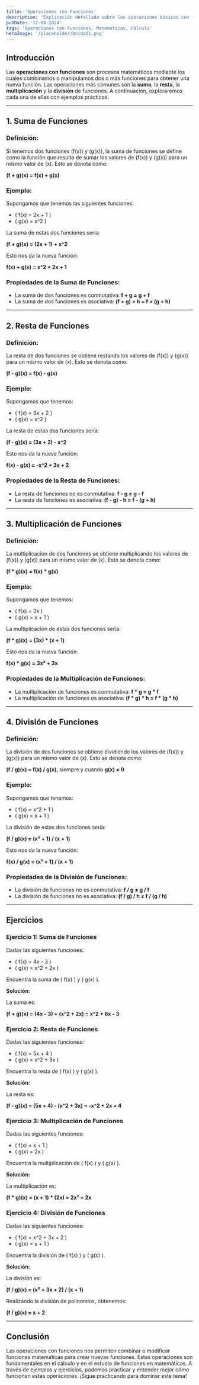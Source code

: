 ```yaml
---
title: 'Operaciones con Funciones'  
description: 'Explicación detallada sobre las operaciones básicas con funciones: suma, resta, multiplicación y división, con ejemplos y ejercicios.'  
pubDate: '12-08-2024'  
tags: 'Operaciones con Funciones, Matemáticas, Cálculo'  
heroImage: '/placeholder/Unidad1.png'  
---
```


## Introducción

Las **operaciones con funciones** son procesos matemáticos mediante los cuales combinamos o manipulamos dos o más funciones para obtener una nueva función. Las operaciones más comunes son la **suma**, la **resta**, la **multiplicación** y la **división** de funciones. A continuación, exploraremos cada una de ellas con ejemplos prácticos.

---

## 1. Suma de Funciones

### Definición:
Si tenemos dos funciones \(f(x)\) y \(g(x)\), la suma de funciones se define como la función que resulta de sumar los valores de \(f(x)\) y \(g(x)\) para un mismo valor de \(x\). Esto se denota como:

**(f + g)(x) = f(x) + g(x)**

### Ejemplo:
Supongamos que tenemos las siguientes funciones:

- \( f(x) = 2x + 1 \)
- \( g(x) = x^2 \)

La suma de estas dos funciones sería:

**(f + g)(x) = (2x + 1) + x^2**

Esto nos da la nueva función:

**f(x) + g(x) = x^2 + 2x + 1**

### Propiedades de la Suma de Funciones:
- La suma de dos funciones es conmutativa: **f + g = g + f**
- La suma de dos funciones es asociativa: **(f + g) + h = f + (g + h)**

---

## 2. Resta de Funciones

### Definición:
La resta de dos funciones se obtiene restando los valores de \(f(x)\) y \(g(x)\) para un mismo valor de \(x\). Esto se denota como:

**(f - g)(x) = f(x) - g(x)**

### Ejemplo:
Supongamos que tenemos:

- \( f(x) = 3x + 2 \)
- \( g(x) = x^2 \)

La resta de estas dos funciones sería:

**(f - g)(x) = (3x + 2) - x^2**

Esto nos da la nueva función:

**f(x) - g(x) = -x^2 + 3x + 2**

### Propiedades de la Resta de Funciones:
- La resta de funciones no es conmutativa: **f - g ≠ g - f**
- La resta de funciones es asociativa: **(f - g) - h = f - (g + h)**

---

## 3. Multiplicación de Funciones

### Definición:
La multiplicación de dos funciones se obtiene multiplicando los valores de \(f(x)\) y \(g(x)\) para un mismo valor de \(x\). Esto se denota como:

**(f * g)(x) = f(x) * g(x)**

### Ejemplo:
Supongamos que tenemos:

- \( f(x) = 3x \)
- \( g(x) = x + 1 \)

La multiplicación de estas dos funciones sería:

**(f * g)(x) = (3x) * (x + 1)**

Esto nos da la nueva función:

**f(x) * g(x) = 3x² + 3x**

### Propiedades de la Multiplicación de Funciones:
- La multiplicación de funciones es conmutativa: **f * g = g * f**
- La multiplicación de funciones es asociativa: **(f * g) * h = f * (g * h)**

---

## 4. División de Funciones

### Definición:
La división de dos funciones se obtiene dividiendo los valores de \(f(x)\) y \(g(x)\) para un mismo valor de \(x\). Esto se denota como:

**(f / g)(x) = f(x) / g(x)**, siempre y cuando **g(x) ≠ 0**

### Ejemplo:
Supongamos que tenemos:

- \( f(x) = x^2 + 1 \)
- \( g(x) = x + 1 \)

La división de estas dos funciones sería:

**(f / g)(x) = (x² + 1) / (x + 1)**

Esto nos da la nueva función:

**f(x) / g(x) = (x² + 1) / (x + 1)**

### Propiedades de la División de Funciones:
- La división de funciones no es conmutativa: **f / g ≠ g / f**
- La división de funciones no es asociativa: **(f / g) / h ≠ f / (g / h)**

---

## Ejercicios

### Ejercicio 1: Suma de Funciones

Dadas las siguientes funciones:

- \( f(x) = 4x - 3 \)
- \( g(x) = x^2 + 2x \)

Encuentra la suma de \( f(x) \) y \( g(x) \).

**Solución:**

La suma es:

**(f + g)(x) = (4x - 3) + (x^2 + 2x) = x^2 + 6x - 3**

### Ejercicio 2: Resta de Funciones

Dadas las siguientes funciones:

- \( f(x) = 5x + 4 \)
- \( g(x) = x^2 + 3x \)

Encuentra la resta de \( f(x) \) y \( g(x) \).

**Solución:**

La resta es:

**(f - g)(x) = (5x + 4) - (x^2 + 3x) = -x^2 + 2x + 4**

### Ejercicio 3: Multiplicación de Funciones

Dadas las siguientes funciones:

- \( f(x) = x + 1 \)
- \( g(x) = 2x \)

Encuentra la multiplicación de \( f(x) \) y \( g(x) \).

**Solución:**

La multiplicación es:

**(f * g)(x) = (x + 1) * (2x) = 2x² + 2x**

### Ejercicio 4: División de Funciones

Dadas las siguientes funciones:

- \( f(x) = x^2 + 3x + 2 \)
- \( g(x) = x + 1 \)

Encuentra la división de \( f(x) \) y \( g(x) \).

**Solución:**

La división es:

**(f / g)(x) = (x² + 3x + 2) / (x + 1)**

Realizando la división de polinomios, obtenemos:

**(f / g)(x) = x + 2**

---

## Conclusión

Las operaciones con funciones nos permiten combinar o modificar funciones matemáticas para crear nuevas funciones. Estas operaciones son fundamentales en el cálculo y en el estudio de funciones en matemáticas. A través de ejemplos y ejercicios, podemos practicar y entender mejor cómo funcionan estas operaciones. ¡Sigue practicando para dominar este tema!
